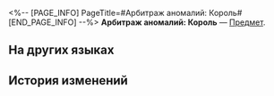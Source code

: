 <%-- [PAGE_INFO]
PageTitle=#Арбитраж аномалий: Король#
[END_PAGE_INFO] --%>
{{Предмет Инфобокс
|id          = 226004
|Изображение = Предмет Арбитраж аномалий- Король.png
|Тип         = 
|Инвентарь   = 
|Редкость    = 5
|Эффект      = 
|Описание    = Декоративная рамка только для победителя. Король, символизирующий высшую власть.
}}
'''Арбитраж аномалий: Король''' — [[Предмет]].

==На других языках==
{{На других языках
|en   = Anomaly Arbitration: King
|zhs  = 异相仲裁•帝王
|zht  = 異相仲裁•帝王
|ja   = 異相の仲裁・キング
|ko   = 이상 중재•제왕
|es   = Rey de Arbitraje atípico
|fr   = Roi de l'Arbitre de l'instable
|ru   = Арбитраж аномалий: Король
|th   = ผู้ตัดสินที่ผิดแปลก: จักรพรรดิ
|vi   = Trọng Tài Dị Tướng - Vua
|de   = Schiedsspruch der Gegensätze: König
|id   = Arbitrase Anomali: Raja
|pt   = Arbitragem de Anomalias: Rei
}}

==История изменений==
{{История изменений|3.6}}